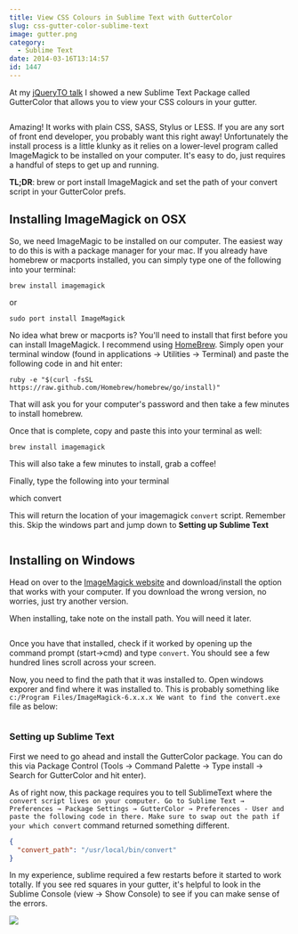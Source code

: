 ```yaml
---
title: View CSS Colours in Sublime Text with GutterColor
slug: css-gutter-color-sublime-text
image: gutter.png
category:
  - Sublime Text
date: 2014-03-16T13:14:57
id: 1447
---
```


At my <a href="https://wesbos.github.io/Sublime-Text-Power-User-Talk">jQueryTO talk</a> I showed a new Sublime Text Package called GutterColor that allows you to view your CSS colours in your gutter.

<img src="gutter-colour.gif" alt="" />

Amazing! It works with plain CSS, SASS, Stylus or LESS. If you are any sort of front end developer, you probably want this right away! Unfortunately the install process is a little klunky as it relies on a lower-level program called ImageMagick to be installed on your computer. It's easy to do, just requires a handful of steps to get up and running.

**TL;DR**: brew or port install ImageMagick and set the path of your convert script in your GutterColor prefs.

<h2>Installing ImageMagick on OSX</h2>

So, we need ImageMagic to be installed on our computer. The easiest way to do this is with a package manager for your mac. If you already have homebrew or macports installed, you can simply type one of the following into your terminal:

`brew install imagemagick`

or

`sudo port install ImageMagick`

No idea what brew or macports is? You'll need to install that first before you can install ImageMagick. I recommend using <a href="http://brew.sh/">HomeBrew</a>. Simply open your terminal window (found in applications → Utilities → Terminal) and paste the following code in and hit enter:

`ruby -e "$(curl -fsSL https://raw.github.com/Homebrew/homebrew/go/install)"`

That will ask you for your computer's password and then take a few minutes to install homebrew.

Once that is complete, copy and paste this into your terminal as well:

`brew install imagemagick`

This will also take a few minutes to install, grab a coffee!

Finally, type the following into your terminal

which convert

This will return the location of your imagemagick `convert` script. Remember this. Skip the windows part and jump down to **Setting up Sublime Text**

<img src="content" alt="" />

<h2>Installing on Windows</h2>

Head on over to the <a href="http://www.imagemagick.org/script/binary-releases.php#windows">ImageMagick website</a> and download/install the option that works with your computer. If you download the wrong version, no worries, just try another version.

When installing, take note on the install path. You will need it later.

<img src="content" alt="" />

Once you have that installed, check if it worked by opening up the command prompt (start->cmd) and type `convert`. You should see a few hundred lines scroll across your screen.

Now, you need to find the path that it was installed to. Open windows exporer and find where it was installed to. This is probably something like `c:/Program Files/ImageMagick-6.x.x.x We want to find the convert.exe` file as below:

<img src="convert" alt="" />

<h3>Setting up Sublime Text</h3>

First we need to go ahead and install the GutterColor package. You can do this via Package Control (Tools → Command Palette → Type install → Search for GutterColor and hit enter).

As of right now, this package requires you to tell SublimeText where the `convert script lives on your computer. Go to Sublime Text → Preferences → Package Settings → GutterColor → Preferences - User and paste the following code in there. Make sure to swap out the path if your which convert` command returned something different.

```json
{
  "convert_path": "/usr/local/bin/convert"
}
```

In my experience, sublime required a few restarts before it started to work totally. If you see red squares in your gutter, it's helpful to look in the Sublime Console (view → Show Console) to see if you can make sense of the errors.

<a href="https://sublimetextbook.com/?utm_source=guttercolor&utm_medium=banner&utm_campaign=product">
  <img src="facebook-share2.png" />
</a>
